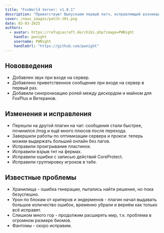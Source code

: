 ```yaml
---
title: "FoxWorld Server: v1.0.1"
description: "Приветствую! Выпускаем первый патч, исправляющий возникшие проблемы после запуска сезона и добавляющий пару фишек."
cover: /news_images/patch-101.png
date: 03-03-2025
authors:
  - avatar: https://refugiacraft.de/chibi.php?image=PWNight
    handle: pwnight
    username: PWNight
    handleUrl: "https://github.com/pwnight"
---
```

## Нововведения
* Добавлен звук при входе на сервер.
* Добавлено приветственное сообщение при входе на сервер в первый раз.
* Добавили синхронизацию ролей между дискордом и майном для FoxPlus и Ветеранов.
## Изменения и исправления
* Перешли на другой плагин на чат: сообщения стали быстрее, починился /msg и ещё много плюсов после перехода.
* Завершили работы по оптимизации сервера и прокси: теперь можем выдержать больший онлайн без лагов.
* Исправили проигрывание пластинок.
* Исправили взрыв тнт на фермах.
* Исправили ошибки с записью действий CoreProtect.
* Исправили группировку игроков в табе.
## Известные проблемы
* Хранилища - ошибка генерации, пытались найти решение, но пока безуспешно.
* Урон по блокам от криперов и эндерменов - плагин начал выдавать большое количество ошибок, временно убрали и вернём как только всё исправят.
* Слишком много гор - продолжим расширять мир, т.к. проблема в огромном размере биомов.
* Фантомы - скоро исправим.
